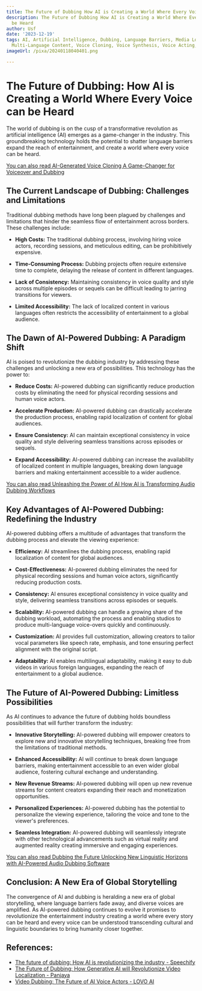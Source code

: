 ```yaml
---
title: The Future of Dubbing How AI is Creating a World Where Every Voice can be Heard
description: The Future of Dubbing How AI is Creating a World Where Every Voice can
  be Heard
author: Usf
date: '2023-12-19'
tags: AI, Artificial Intelligence, Dubbing, Language Barriers, Media Localization,
  Multi-Language Content, Voice Cloning, Voice Synthesis, Voice Acting, Entertainment
imageUrl: /pixa/20240118040401.png

---
```

# The Future of Dubbing: How AI is Creating a World Where Every Voice  can be Heard

The world of dubbing is on the cusp  of a transformative revolution as  artificial intelligence (AI) emerges as a game-changer in the industry. This groundbreaking technology holds the potential to  shatter language barriers expand the reach of entertainment, and create a world where every voice can be heard.

[You can also  read  AI-Generated Voice Cloning A Game-Changer for Voiceover and Dubbing](AI-Generated%20Voice%20Cloning%20A%20Game-Changer%20for%20Voiceover%20and%20Dubbing)


## The Current Landscape of Dubbing: Challenges and Limitations

Traditional dubbing methods have  long been plagued by challenges and limitations  that hinder the seamless  flow of entertainment across  borders. These challenges include:

-  **High Costs:** The traditional dubbing process, involving hiring voice actors, recording sessions, and meticulous editing, can be  prohibitively expensive.

- **Time-Consuming Process:** Dubbing projects often require extensive time to  complete, delaying the release of content in different languages.

- **Lack of Consistency:** Maintaining consistency  in voice quality and style across multiple episodes or sequels can be difficult leading to jarring transitions for viewers.

-  **Limited Accessibility:** The  lack  of localized content in various languages often restricts  the accessibility of entertainment to a  global audience.

## The Dawn of AI-Powered Dubbing: A Paradigm Shift

AI is poised  to revolutionize the dubbing industry by addressing these challenges and unlocking  a new era of possibilities. This technology has  the  power to:

- **Reduce Costs:** AI-powered dubbing can significantly reduce production costs by eliminating the need for physical recording sessions and human voice actors.

- **Accelerate Production:** AI-powered dubbing can drastically accelerate the production process, enabling rapid localization of  content for global audiences.

- **Ensure Consistency:** AI can maintain exceptional consistency in voice  quality and style delivering seamless  transitions across episodes or sequels.

- **Expand  Accessibility:** AI-powered dubbing can increase the availability of localized content in multiple languages, breaking down language barriers and making entertainment accessible to a wider audience.


[You can also read Unleashing the  Power of AI How AI is Transforming Audio Dubbing Workflows](Unleashing%20the%20Power%20of%20AI%20How%20AI%20is%20Transforming%20Audio%20Dubbing%20Workflows)


## Key Advantages of AI-Powered Dubbing: Redefining the Industry

AI-powered dubbing offers a multitude of  advantages that transform the dubbing process and elevate the viewing experience:

- **Efficiency:** AI streamlines the dubbing process, enabling rapid localization  of content for global  audiences.

- **Cost-Effectiveness:** AI-powered dubbing  eliminates the need for physical recording sessions and human voice  actors,  significantly reducing production costs.

- **Consistency:** AI ensures exceptional consistency in voice quality and style,  delivering  seamless transitions across episodes or sequels.

- **Scalability:** AI-powered dubbing can handle a growing share of the dubbing workload, automating the process and enabling studios to produce multi-language voice-overs quickly and continuously.

- **Customization:**  AI provides full customization, allowing creators to tailor vocal  parameters like speech rate,  emphasis, and tone  ensuring  perfect alignment with  the original script.

- **Adaptability:** AI enables multilingual adaptability, making it  easy to dub videos in various foreign languages, expanding the reach of entertainment to a global audience.

##  The Future of AI-Powered Dubbing: Limitless Possibilities

As AI continues to advance  the future  of dubbing holds boundless possibilities that will further transform the industry:

- **Innovative Storytelling:** AI-powered dubbing will  empower creators to explore new and  innovative  storytelling techniques, breaking free from the limitations of traditional methods.

- **Enhanced Accessibility:** AI  will continue to break down language barriers, making entertainment accessible to an even wider global audience, fostering cultural exchange and  understanding.

- **New Revenue Streams:** AI-powered dubbing will open up new  revenue streams for content creators expanding their reach and monetization opportunities.

- **Personalized Experiences:** AI-powered dubbing  has the potential to personalize the  viewing experience, tailoring the voice and  tone to the viewer's preferences.

- **Seamless  Integration:** AI-powered dubbing will seamlessly integrate with other technological advancements such as virtual reality and augmented reality creating immersive and engaging experiences.


[You can also read Dubbing the Future Unlocking New Linguistic Horizons with AI-Powered Audio Dubbing Software](Dubbing%20the%20Future%20Unlocking%20New%20Linguistic%20Horizons%20with%20AI-Powered%20Audio%20Dubbing%20Software)


## Conclusion: A New Era of Global Storytelling

The convergence of AI and  dubbing is  heralding a  new era  of  global  storytelling, where language barriers fade away, and  diverse voices are  amplified. As AI-powered dubbing continues to evolve it promises to revolutionize the  entertainment  industry creating a world where every  story can be heard and every voice can be understood transcending cultural and linguistic boundaries to bring humanity  closer together.

## References:
- [The future of dubbing: How AI is revolutionizing the industry - Speechify](https://speechify.com/blog/ai-future-dubbing-industry/?source=post_page-----417e7087b7d--------------------------------&landing_url=https%3A%2F%2Fspeechify.com%2Fblog%2Fai-future-dubbing-industry%2F)
- [The Future of Dubbing: How Generative AI will Revolutionize Video Localization - Panjaya](https://www.panjaya.ai/post/the-future-of-dubbing)
- [Video Dubbing: The Future of AI Voice Actors - LOVO AI](https://lovo.ai/post/video-dubbing-the-future-of-ai-voice-actors)
